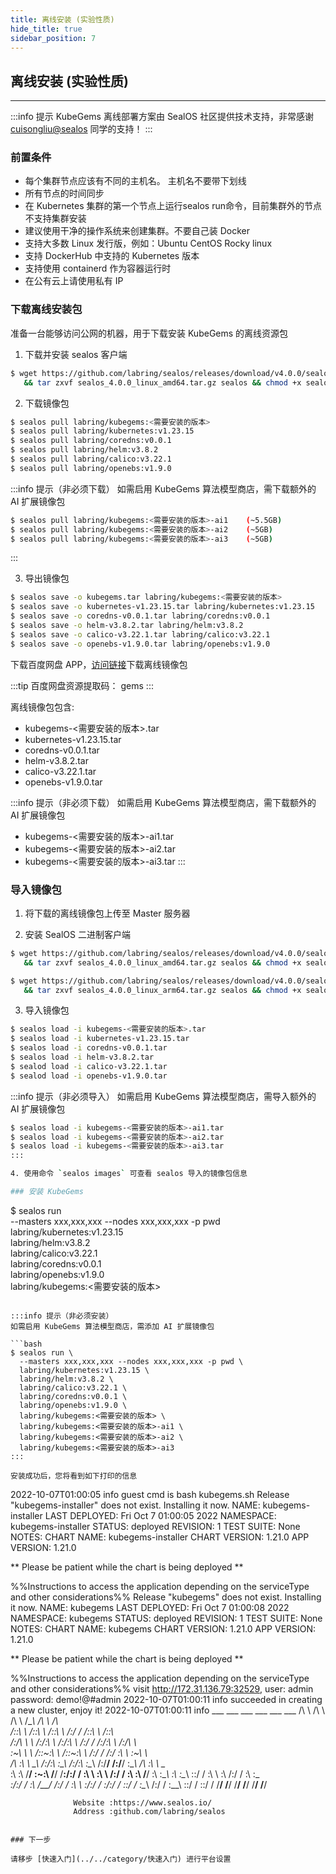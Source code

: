 ```yaml
---
title: 离线安装 (实验性质)
hide_title: true
sidebar_position: 7
---
```



## 离线安装 (实验性质) 

---

:::info 提示
KubeGems 离线部署方案由 SealOS 社区提供技术支持，非常感谢 [cuisongliu@sealos](https://github.com/cuisongliu) 同学的支持！
:::

### 前置条件

- 每个集群节点应该有不同的主机名。 主机名不要带下划线
- 所有节点的时间同步
- 在 Kubernetes 集群的第一个节点上运行sealos run命令，目前集群外的节点不支持集群安装
- 建议使用干净的操作系统来创建集群。不要自己装 Docker
- 支持大多数 Linux 发行版，例如：Ubuntu CentOS Rocky linux
- 支持 DockerHub 中支持的 Kubernetes 版本
- 支持使用 containerd 作为容器运行时
- 在公有云上请使用私有 IP

### 下载离线安装包

准备一台能够访问公网的机器，用于下载安装 KubeGems 的离线资源包

<Tabs groupId="kubegems_offline">
  <TabItem value="SealOS" label="SealOS" default>

1. 下载并安装 sealos 客户端

```bash
$ wget https://github.com/labring/sealos/releases/download/v4.0.0/sealos_4.0.0_linux_amd64.tar.gz \
   && tar zxvf sealos_4.0.0_linux_amd64.tar.gz sealos && chmod +x sealos && mv sealos /usr/bin
```

2. 下载镜像包

```bash
$ sealos pull labring/kubegems:<需要安装的版本>
$ sealos pull labring/kubernetes:v1.23.15
$ sealos pull labring/coredns:v0.0.1
$ sealos pull labring/helm:v3.8.2
$ sealos pull labring/calico:v3.22.1
$ sealos pull labring/openebs:v1.9.0
```

:::info 提示（非必须下载）
如需启用 KubeGems 算法模型商店，需下载额外的 AI 扩展镜像包

```bash
$ sealos pull labring/kubegems:<需要安装的版本>-ai1    (~5.5GB)
$ sealos pull labring/kubegems:<需要安装的版本>-ai2    (~5GB)
$ sealos pull labring/kubegems:<需要安装的版本>-ai3    (~5GB)
```
:::

3. 导出镜像包

```bash
$ sealos save -o kubegems.tar labring/kubegems:<需要安装的版本>
$ sealos save -o kubernetes-v1.23.15.tar labring/kubernetes:v1.23.15
$ sealos save -o coredns-v0.0.1.tar labring/coredns:v0.0.1
$ sealos save -o helm-v3.8.2.tar labring/helm:v3.8.2
$ sealos save -o calico-v3.22.1.tar labring/calico:v3.22.1
$ sealos save -o openebs-v1.9.0.tar labring/openebs:v1.9.0
```

  </TabItem>
  <TabItem value="百度网盘" label="百度网盘">

下载百度网盘 APP，[访问链接](https://pan.baidu.com/s/10y5Fq2pMq-aELSGF6wzdNA )下载离线镜像包

:::tip 
百度网盘资源提取码： gems 
:::

离线镜像包包含:
- kubegems-<需要安装的版本>.tar
- kubernetes-v1.23.15.tar
- coredns-v0.0.1.tar
- helm-v3.8.2.tar 
- calico-v3.22.1.tar
- openebs-v1.9.0.tar 

:::info 提示（非必须下载）
如需启用 KubeGems 算法模型商店，需下载额外的 AI 扩展镜像包
- kubegems-<需要安装的版本>-ai1.tar
- kubegems-<需要安装的版本>-ai2.tar
- kubegems-<需要安装的版本>-ai3.tar
:::
  </TabItem>
</Tabs>


### 导入镜像包

1. 将下载的离线镜像包上传至 Master 服务器

2. 安装 SealOS 二进制客户端

<Tabs groupId="arch">
  <TabItem value="amd64" label="amd64" default>

```bash
$ wget https://github.com/labring/sealos/releases/download/v4.0.0/sealos_4.0.0_linux_amd64.tar.gz \
   && tar zxvf sealos_4.0.0_linux_amd64.tar.gz sealos && chmod +x sealos && mv sealos /usr/bin
```

  </TabItem>
  <TabItem value="arm64" label="arm64">

```bash
$ wget https://github.com/labring/sealos/releases/download/v4.0.0/sealos_4.0.0_linux_arm64.tar.gz \
   && tar zxvf sealos_4.0.0_linux_arm64.tar.gz sealos && chmod +x sealos && mv sealos /usr/bin
```

  </TabItem>
</Tabs>

3. 导入镜像包

```bash
$ sealos load -i kubegems-<需要安装的版本>.tar
$ sealos load -i kubernetes-v1.23.15.tar
$ sealos load -i coredns-v0.0.1.tar
$ sealos load -i helm-v3.8.2.tar
$ sealod load -i calico-v3.22.1.tar
$ sealod load -i openebs-v1.9.0.tar 
```

:::info 提示（非必须导入）
如需启用 KubeGems 算法模型商店，需导入额外的 AI 扩展镜像包

```bash
$ sealos load -i kubegems-<需要安装的版本>-ai1.tar
$ sealos load -i kubegems-<需要安装的版本>-ai2.tar
$ sealos load -i kubegems-<需要安装的版本>-ai3.tar
:::

4. 使用命令 `sealos images` 可查看 sealos 导入的镜像包信息

### 安装 KubeGems

```
$ sealos run \
  --masters xxx,xxx,xxx --nodes xxx,xxx,xxx -p pwd \
  labring/kubernetes:v1.23.15 \
  labring/helm:v3.8.2 \
  labring/calico:v3.22.1 \
  labring/coredns:v0.0.1 \
  labring/openebs:v1.9.0 \
  labring/kubegems:<需要安装的版本>
```

:::info 提示（非必须安装）
如需启用 KubeGems 算法模型商店，需添加 AI 扩展镜像包

```bash
$ sealos run \
  --masters xxx,xxx,xxx --nodes xxx,xxx,xxx -p pwd \
  labring/kubernetes:v1.23.15 \
  labring/helm:v3.8.2 \
  labring/calico:v3.22.1 \
  labring/coredns:v0.0.1 \
  labring/openebs:v1.9.0 \
  labring/kubegems:<需要安装的版本> \
  labring/kubegems:<需要安装的版本>-ai1 \
  labring/kubegems:<需要安装的版本>-ai2 \
  labring/kubegems:<需要安装的版本>-ai3 
:::

安装成功后，您将看到如下打印的信息

```
2022-10-07T01:00:05 info guest cmd is bash kubegems.sh
Release "kubegems-installer" does not exist. Installing it now.
NAME: kubegems-installer
LAST DEPLOYED: Fri Oct  7 01:00:05 2022
NAMESPACE: kubegems-installer
STATUS: deployed
REVISION: 1
TEST SUITE: None
NOTES:
CHART NAME: kubegems-installer
CHART VERSION: 1.21.0
APP VERSION: 1.21.0

** Please be patient while the chart is being deployed **

%%Instructions to access the application depending on the serviceType and other considerations%%
Release "kubegems" does not exist. Installing it now.
NAME: kubegems
LAST DEPLOYED: Fri Oct  7 01:00:08 2022
NAMESPACE: kubegems
STATUS: deployed
REVISION: 1
TEST SUITE: None
NOTES:
CHART NAME: kubegems
CHART VERSION: 1.21.0
APP VERSION: 1.21.0

** Please be patient while the chart is being deployed **

%%Instructions to access the application depending on the serviceType and other considerations%%
visit http://172.31.136.79:32529, user: admin password: demo!@#admin
2022-10-07T01:00:11 info succeeded in creating a new cluster, enjoy it!
2022-10-07T01:00:11 info
      ___           ___           ___           ___       ___           ___
     /\  \         /\  \         /\  \         /\__\     /\  \         /\  \
    /::\  \       /::\  \       /::\  \       /:/  /    /::\  \       /::\  \
   /:/\ \  \     /:/\:\  \     /:/\:\  \     /:/  /    /:/\:\  \     /:/\ \  \
  _\:\~\ \  \   /::\~\:\  \   /::\~\:\  \   /:/  /    /:/  \:\  \   _\:\~\ \  \
 /\ \:\ \ \__\ /:/\:\ \:\__\ /:/\:\ \:\__\ /:/__/    /:/__/ \:\__\ /\ \:\ \ \__\
 \:\ \:\ \/__/ \:\~\:\ \/__/ \/__\:\/:/  / \:\  \    \:\  \ /:/  / \:\ \:\ \/__/
  \:\ \:\__\    \:\ \:\__\        \::/  /   \:\  \    \:\  /:/  /   \:\ \:\__\
   \:\/:/  /     \:\ \/__/        /:/  /     \:\  \    \:\/:/  /     \:\/:/  /
    \::/  /       \:\__\         /:/  /       \:\__\    \::/  /       \::/  /
     \/__/         \/__/         \/__/         \/__/     \/__/         \/__/

                  Website :https://www.sealos.io/
                  Address :github.com/labring/sealos

```

### 下一步

请移步 [快速入门](../../category/快速入门) 进行平台设置